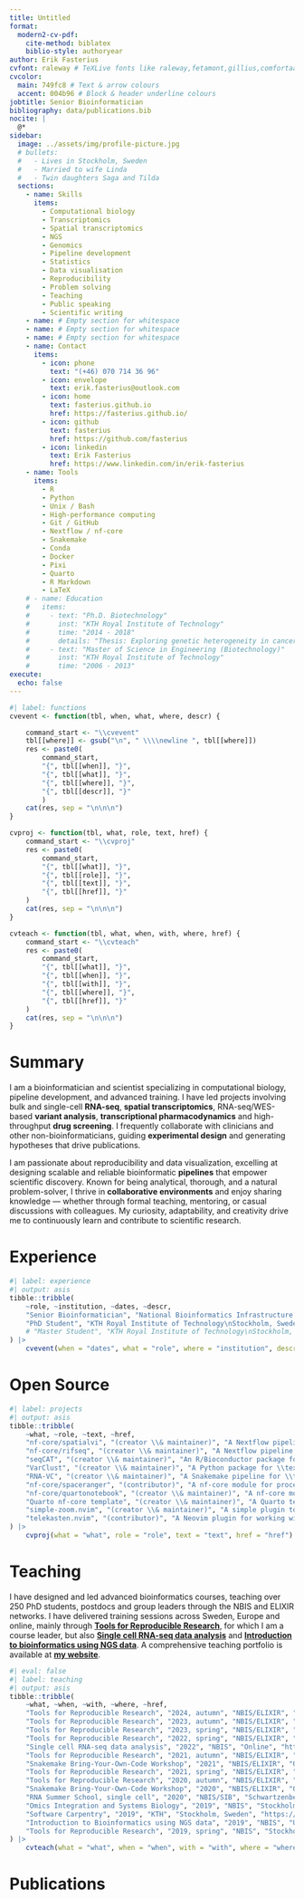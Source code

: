 ```yaml
---
title: Untitled
format:
  modern2-cv-pdf:
    cite-method: biblatex
    biblio-style: authoryear
author: Erik Fasterius
cvfont: raleway # TeXLive fonts like raleway,fetamont,gillius,comfortaa
cvcolor:
  main: 749fc8 # Text & arrow colours
  accent: 004b96 # Block & header underline colours
jobtitle: Senior Bioinformatician
bibliography: data/publications.bib
nocite: |
  @*
sidebar:
  image: ../assets/img/profile-picture.jpg
  # bullets:
  #   - Lives in Stockholm, Sweden
  #   - Married to wife Linda
  #   - Twin daughters Saga and Tilda
  sections:
    - name: Skills
      items:
        - Computational biology
        - Transcriptomics
        - Spatial transcriptomics
        - NGS
        - Genomics
        - Pipeline development
        - Statistics
        - Data visualisation
        - Reproducibility
        - Problem solving
        - Teaching
        - Public speaking
        - Scientific writing
    - name: # Empty section for whitespace
    - name: # Empty section for whitespace
    - name: # Empty section for whitespace
    - name: Contact
      items:
        - icon: phone
          text: "(+46) 070 714 36 96"
        - icon: envelope
          text: erik.fasterius@outlook.com
        - icon: home
          text: fasterius.github.io
          href: https://fasterius.github.io/
        - icon: github
          text: fasterius
          href: https://github.com/fasterius
        - icon: linkedin
          text: Erik Fasterius
          href: https://www.linkedin.com/in/erik-fasterius
    - name: Tools
      items:
        - R
        - Python
        - Unix / Bash
        - High-performance computing
        - Git / GitHub
        - Nextflow / nf-core
        - Snakemake
        - Conda
        - Docker
        - Pixi
        - Quarto
        - R Markdown
        - LaTeX
    # - name: Education
    #   items:
    #     - text: "Ph.D. Biotechnology"
    #       inst: "KTH Royal Institute of Technology"
    #       time: "2014 - 2018"
    #       details: "Thesis: Exploring genetic heterogeneity in cancer using high-throughput DNA and RNA sequencing"
    #     - text: "Master of Science in Engineering (Biotechnology)"
    #       inst: "KTH Royal Institute of Technology"
    #       time: "2006 - 2013"
execute:
  echo: false
---
```


```r
#| label: functions
cvevent <- function(tbl, when, what, where, descr) {

    command_start <- "\\cvevent"
    tbl[[where]] <- gsub("\n", " \\\\newline ", tbl[[where]])
    res <- paste0(
        command_start,
        "{", tbl[[when]], "}",
        "{", tbl[[what]], "}",
        "{", tbl[[where]], "}",
        "{", tbl[[descr]], "}"
        )
    cat(res, sep = "\n\n\n")
}

cvproj <- function(tbl, what, role, text, href) {
    command_start <- "\\cvproj"
    res <- paste0(
        command_start,
        "{", tbl[[what]], "}",
        "{", tbl[[role]], "}",
        "{", tbl[[text]], "}",
        "{", tbl[[href]], "}"
    )
    cat(res, sep = "\n\n\n")
}

cvteach <- function(tbl, what, when, with, where, href) {
    command_start <- "\\cvteach"
    res <- paste0(
        command_start,
        "{", tbl[[what]], "}",
        "{", tbl[[when]], "}",
        "{", tbl[[with]], "}",
        "{", tbl[[where]], "}",
        "{", tbl[[href]], "}"
    )
    cat(res, sep = "\n\n\n")
}
```

# Summary

I am a bioinformatician and scientist specializing in computational biology,
pipeline development, and advanced training. I have led projects involving bulk
and single-cell **RNA-seq**, **spatial transcriptomics**, RNA-seq/WES-based
**variant analysis**, **transcriptional pharmacodynamics** and high-throughput
**drug screening**. I frequently collaborate with clinicians and other
non-bioinformaticians, guiding **experimental design** and generating hypotheses
that drive publications. \

I am passionate about reproducibility and data visualization, excelling at
designing scalable and reliable bioinformatic **pipelines** that empower
scientific discovery. Known for being analytical, thorough, and a natural
problem-solver, I thrive in **collaborative environments** and enjoy sharing
knowledge — whether through formal teaching, mentoring, or casual discussions
with colleagues. My curiosity, adaptability, and creativity drive me to
continuously learn and contribute to scientific research.

# Experience

```r
#| label: experience
#| output: asis
tibble::tribble(
    ~role, ~institution, ~dates, ~descr,
    "Senior Bioinformatician", "National Bioinformatics Infrastructure Sweden\nSciLifeLab, Stockholm, Sweden", "2019 - Present", "At NBIS I provided advanced bioinformatic support and guidance to life science researchers in Sweden within the SciLifeLab community. Collaborating within interdisciplinary teams, I delivered \\textbf{tailored bioinformatics solutions for diverse research projects}, involving both bulk and single-cell RNA-seq, transcriptional pharmacodynamics as well as novel technologies for spatial transcriptomics and high-throughput drug screenings. I designed and implemented several reproducible \\textbf{bioinformatic pipelines}, facilitating scalability and reliability for life science research. Additionally, I \\textbf{led training initiatives} locally in Sweden and at the European level, equipping researchers with state-of-the-art computational biology techniques.",
    "PhD Student", "KTH Royal Institute of Technology\nStockholm, Sweden", "2014 - 2018", "During my PhD I investigated genetic heterogeneity in \\textbf{human cancer models} using (sc)RNA-seq technologies. I developed innovative approaches by leveraging both traditional \\textbf{gene expression} and non-traditional \\textbf{single nucleotide variant analysis} of publicly available datasets, available as R and Python packages.",
    # "Master Student", "KTH Royal Institute of Technology\nStockholm, Sweden", "2006 - 2013", "",
) |>
    cvevent(when = "dates", what = "role", where = "institution", descr = "descr")
```

# Open Source

```r
#| label: projects
#| output: asis
tibble::tribble(
    ~what, ~role, ~text, ~href,
    "nf-core/spatialvi", "(creator \\& maintainer)", "A Nextflow pipeline for analysing 10x Visium \\textbf{spatial transcriptomics data}.", "https://github.com/nf-core/spatialvi",
    "nf-core/rifseq", "(creator \\& maintainer)", "A Nextflow pipeline for analysing the RIF-seq sequencing method for \\textbf{large-scale drug screening} (currently not publicly available pending publication).", "",
    "seqCAT", "(creator \\& maintainer)", "An R/Bioconductor package for \\textbf{variant analysis} of NGS data.", "https://www.bioconductor.org/packages/release/bioc/html/seqCAT.html",
    "VarClust", "(creator \\& maintainer)", "A Python package for \\textbf{variant analysis} of single-cell NGS data.", "https://github.com/fasterius/VarClust",
    "RNA-VC", "(creator \\& maintainer)", "A Snakemake pipeline for \\textbf{variant analysis} of publicly available RNA-seq data.", "https://github.com/fasterius/RNA-VC",
    "nf-core/spaceranger", "(contributor)", "A nf-core module for processing 10x Visium \\textbf{spatial transriptomics} data.", "https://nf-co.re/modules/spaceranger_count",
    "nf-core/quartonotebook", "(creator \\& maintainer)", "A nf-core module for rendering Quarto notebooks.", "https://nf-co.re/modules/quartonotebook",
    "Quarto nf-core template", "(creator \\& maintainer)", "A Quarto template for the nf-core community.", "https://github.com/fasterius/nf-core-quarto-template",
    "simple-zoom.nvim", "(creator \\& maintainer)", "A simple plugin to add a Tmux-like zoom functionality to Neovim.", "https://github.com/fasterius/simple-zoom.nvim",
    "telekasten.nvim", "(contributor)", "A Neovim plugin for working with a text-based, markdown zettelkasten.", "https://github.com/nvim-telekasten/telekasten.nvim",
) |>
    cvproj(what = "what", role = "role", text = "text", href = "href")
```

# Teaching

I have designed and led advanced bioinformatics courses, teaching over 250 PhD
students, postdocs and group leaders through the NBIS and ELIXIR networks. I
have delivered training sessions across Sweden, Europe and online, mainly
through **[Tools for Reproducible Research][TRR]**, for which I am a course
leader, but also **[Single cell RNA-seq data analysis][scRNA]** and
**[Introduction to bioinformatics using NGS data][NGS-intro]**. A comprehensive
teaching portfolio is available at **[my website][website]**.

[TRR]: https://nbisweden.github.io/workshop-reproducible-research
[scRNA]: https://nbisweden.github.io/workshop-scRNAseq/
[NGS-intro]: https://nbisweden.github.io/workshop-ngsintro/2411/
[website]: https://fasterius.github.io/teaching/

```r
#| eval: false
#| label: teaching
#| output: asis
tibble::tribble(
    ~what, ~when, ~with, ~where, ~href,
    "Tools for Reproducible Research", "2024, autumn", "NBIS/ELIXIR", "Stockholm, Sweden", "https://nbisweden.github.io/workshop-reproducible-research/home_schedule.html",
    "Tools for Reproducible Research", "2023, autumn", "NBIS/ELIXIR", "Stockholm, Sweden", "https://uppsala.instructure.com/courses/87979",
    "Tools for Reproducible Research", "2023, spring", "NBIS/ELIXIR", "Online", "https://uppsala.instructure.com/courses/82575",
    "Tools for Reproducible Research", "2022, spring", "NBIS/ELIXIR", "Online", "https://uppsala.instructure.com/courses/58267",
    "Single cell RNA-seq data analysis", "2022", "NBIS", "Online", "https://uppsala.instructure.com/courses/52011",
    "Tools for Reproducible Research", "2021, autumn", "NBIS/ELIXIR", "Online", "https://uppsala.instructure.com/courses/51980",
    "Snakemake Bring-Your-Own-Code Workshop", "2021", "NBIS/ELIXIR", "Online", "https://uppsala.instructure.com/courses/52153",
    "Tools for Reproducible Research", "2021, spring", "NBIS/ELIXIR", "Online", "https://nbis-reproducible-research.readthedocs.io/en/course_2104/",
    "Tools for Reproducible Research", "2020, autumn", "NBIS/ELIXIR", "Online", "https://nbis-reproducible-research.readthedocs.io/en/course_2010/",
    "Snakemake Bring-Your-Own-Code Workshop", "2020", "NBIS/ELIXIR", "Online", "https://uppsala.instructure.com/courses/52153", # No link for this course round?
    "RNA Summer School, single cell", "2020", "NBIS/SIB", "Schwartzenberg, Switzerland", "https://sib-swiss.github.io/SchoolRNA2020/",
    "Omics Integration and Systems Biology", "2019", "NBIS", "Stockholm, Sweden", "https://nbisweden.github.io/workshop_omics_integration/",
    "Software Carpentry", "2019", "KTH", "Stockholm, Sweden", "https://wikfeldt.github.io/2019-06-18-stockholm/",
    "Introduction to Bioinformatics using NGS data", "2019", "NBIS", "Uppsala, Sweden", "https://scilifelab.github.io/courses/ngsintro/1902/",
    "Tools for Reproducible Research", "2019, spring", "NBIS", "Stockholm, Sweden", "https://nbis-reproducible-research.readthedocs.io/en/course_1905/",
) |>
    cvteach(what = "what", when = "when", with = "with", where = "where", href = "href")
```

# Publications

::: {#refs}
:::
